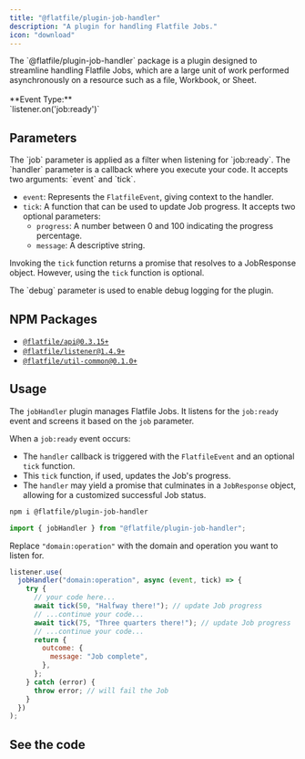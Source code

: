 ```yaml
---
title: "@flatfile/plugin-job-handler"
description: "A plugin for handling Flatfile Jobs."
icon: "download"
---
```


<CardGroup cols={1}>
  <Card
    title="@flatfile/plugin-job-handler"
    icon="download"
  >
    The `@flatfile/plugin-job-handler` package is a plugin designed to streamline handling Flatfile Jobs, 
    which are a large unit of work performed asynchronously on a resource such as a file, Workbook, or Sheet.
    <br/>
    <br/>
    **Event Type:**
    <br/>
    `listener.on('job:ready')`

  </Card>
</CardGroup>

## Parameters

<ParamField path="job" type="string" required>
  The `job` parameter is applied as a filter when listening for `job:ready`.
</ParamField>

<ParamField path="handler" type="function" required>
 The `handler` parameter is a callback where you execute your code. It accepts two arguments: `event` and `tick`.

- `event`: Represents the `FlatfileEvent`, giving context to the handler.
- `tick`: A function that can be used to update Job progress. It accepts two optional parameters:
  - `progress`: A number between 0 and 100 indicating the progress percentage.
  - `message`: A descriptive string.

Invoking the `tick` function returns a promise that resolves to a JobResponse object. However, using the `tick` function is optional.

</ParamField>

<ParamField path="opts.debug" type="boolean" default="false">
  The `debug` parameter is used to enable debug logging for the plugin.
</ParamField>

## NPM Packages

- [`@flatfile/api@0.3.15+`](https://npmjs.com/package/@flatfile/api)
- [`@flatfile/listener@1.4.9+`](https://npmjs.com/package/@flatfile/listener)
- [`@flatfile/util-common@0.1.0+`](https://npmjs.com/package/@flatfile/util-common)

## Usage

The `jobHandler` plugin manages Flatfile Jobs. It listens for the `job:ready` event and screens it based on the `job` parameter.

When a `job:ready` event occurs:

- The `handler` callback is triggered with the `FlatfileEvent` and an optional `tick` function.
- This `tick` function, if used, updates the Job's progress.
- The `handler` may yield a promise that culminates in a `JobResponse` object, allowing for a customized successful Job status.

```bash install
npm i @flatfile/plugin-job-handler
```

```js import
import { jobHandler } from "@flatfile/plugin-job-handler";
```

Replace `"domain:operation"` with the domain and operation you want to listen for.

```js listener.js
listener.use(
  jobHandler("domain:operation", async (event, tick) => {
    try {
      // your code here...
      await tick(50, "Halfway there!"); // update Job progress
      // ...continue your code...
      await tick(75, "Three quarters there!"); // update Job progress
      // ...continue your code...
      return {
        outcome: {
          message: "Job complete",
        },
      };
    } catch (error) {
      throw error; // will fail the Job
    }
  })
);
```

## See the code

<CardGroup cols={2}>
  <Card
    title="@flatfile/plugin-job-handler"
    href="https://github.com/FlatFilers/flatfile-plugins/tree/main/plugins/job-handler"
    icon="github"
  ></Card>
</CardGroup>
